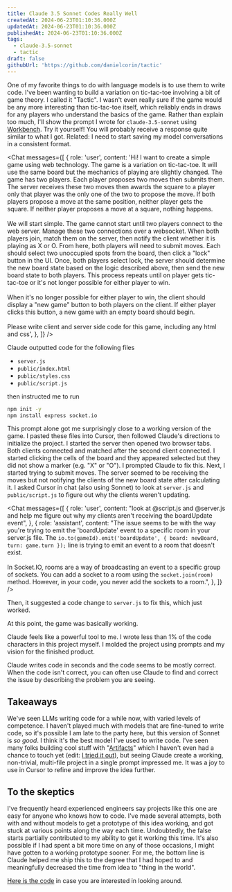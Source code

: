 ```yaml
---
title: Claude 3.5 Sonnet Codes Really Well
createdAt: 2024-06-23T01:10:36.000Z
updatedAt: 2024-06-23T01:10:36.000Z
publishedAt: 2024-06-23T01:10:36.000Z
tags:
  - claude-3.5-sonnet
  - tactic
draft: false
githubUrl: 'https://github.com/danielcorin/tactic'
---
```



One of my favorite things to do with language models is to use them to write code.
I've been wanting to build a variation on tic-tac-toe involving a bit of game theory.
I called it "Tactic".
I wasn't even really sure if the game would be any more interesting than tic-tac-toe itself, which reliably ends in draws for any players who understand the basics of the game.
Rather than explain too much, I'll show the prompt I wrote for `claude-3.5-sonnet` using [Workbench](https://console.anthropic.com/workbench).
Try it yourself!
You will probably receive a response quite similar to what I got.
Related: I need to start saving my model conversations in a consistent format.

<Chat
  messages={[
    {
      role: 'user',
      content:
        'Hi! I want to create a simple game using web technology. The game is a variation on tic-tac-toe. It will use the same board but the mechanics of playing are slightly changed. The game has two players. Each player proposes two moves then submits them. The server receives these two moves then awards the square to a player only that player was the only one of the two to propose the move. If both players propose a move at the same position, neither player gets the square. If neither player proposes a move at a square, nothing happens.<br/><br/>We will start simple. The game cannot start until two players connect to the web server. Manage these two connections over a websocket. When both players join, match them on the server, then notify the client whether it is playing as X or O. From here, both players will need to submit moves. Each should select two unoccupied spots from the board, then click a "lock" button in the UI. Once, both players select lock, the server should determine the new board state based on the logic described above, then send the new board state to both players. This process repeats until on player gets tic-tac-toe or it\'s not longer possible for either player to win.<br/><br/>When it\'s no longer possible for either player to win, the client should display a "new game" button to both players on the client. If either player clicks this button, a new game with an empty board should begin.<br/><br/>Please write client and server side code for this game, including any html and css',
    },
  ]}
/>

Claude outputted code for the following files

- `server.js`
- `public/index.html`
- `public/styles.css`
- `public/script.js`

then instructed me to run

```sh
npm init -y
npm install express socket.io
```

This prompt alone got me surprisingly close to a working version of the game.
I pasted these files into Cursor, then followed Claude's directions to initialize the project.
I started the server then opened two browser tabs.
Both clients connected and matched after the second client connected.
I started clicking the cells of the board and they appeared selected but they did not show a marker (e.g. "X" or "O").
I prompted Claude to fix this.
Next, I started trying to submit moves.
The server seemed to be receiving the moves but not notifying the clients of the new board state after calculating it.
I asked Cursor in chat (also using Sonnet) to look at `server.js` and `public/script.js` to figure out why the clients weren't updating.

<Chat
  messages={[
    {
      role: 'user',
      content:
        "look at @script.js and @server.js and help me figure out why my clients aren't receiving the boardUpdate event",
    },
    {
      role: 'assistant',
      content:
        "The issue seems to be with the way you're trying to emit the 'boardUpdate' event to a specific room in your server.js file. The `io.to(gameId).emit('boardUpdate', { board: newBoard, turn: game.turn });` line is trying to emit an event to a room that doesn't exist.<br/><br/>In Socket.IO, rooms are a way of broadcasting an event to a specific group of sockets. You can add a socket to a room using the `socket.join(room)` method. However, in your code, you never add the sockets to a room.",
    },
  ]}
/>

Then, it suggested a code change to `server.js` to fix this, which just worked.

At this point, the game was basically working.

Claude feels like a powerful tool to me.
I wrote less than 1% of the code characters in this project myself.
I molded the project using prompts and my vision for the finished product.

Claude writes code in seconds and the code seems to be mostly correct.
When the code isn't correct, you can often use Claude to find and correct the issue by describing the problem you are seeing.

## Takeaways

We've seen LLMs writing code for a while now, with varied levels of competence.
I haven't played much with models that are fine-tuned to write code, so it's possible I am late to the party here, but this version of Sonnet is _so good_.
I think it's the best model I've used to write code.
I've seen many folks building cool stuff with "[Artifacts](https://www.youtube.com/watch?v=rHqk0ZGb6qo)" which I haven't even had a chance to touch yet (edit: [I tried it out](/posts/2024/claude-artifacts)), but seeing Claude create a working, non-trivial, multi-file project in a single prompt impressed me.
It was a joy to use in Cursor to refine and improve the idea further.

## To the skeptics

I've frequently heard experienced engineers say projects like this one are easy for anyone who knows how to code.
I've made several attempts, both with and without models to get a prototype of this idea working, and got stuck at various points along the way each time.
Undoubtedly, the false starts partially contributed to my ability to get it working this time.
It's also possible if I had spent a bit more time on any of those occasions, I might have gotten to a working prototype sooner.
For me, the bottom line is Claude helped me ship this to the degree that I had hoped to and meaningfully decreased the time from idea to "thing in the world".

[Here is the code](https://github.com/danielcorin/tactic) in case you are interested in looking around.
